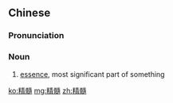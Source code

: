 ==Chinese==
{{zh-forms}}

===Pronunciation===
{{zh-pron
|m=jīngsuǐ
|c=zing1 seoi5
|mn=cheng-chhóe/cheng-chhé
|cat=n
}}

===Noun===
{{zh-noun}}
# [[essence]], most significant part of something

[[ko:精髓]]
[[mg:精髓]]
[[zh:精髓]]